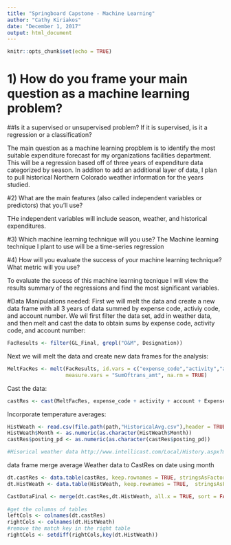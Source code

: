 ---
title: "Springboard Capstone - Machine Learning"
author: "Cathy Kiriakos"
date: "December 1, 2017"
output: html_document
---

```{r setup, include=FALSE}
knitr::opts_chunk$set(echo = TRUE)
```

# 1) How do you frame your main question as a machine learning problem? 
##Is it a supervised or unsupervised problem? If it is supervised, is it a regression or a classification?

The main question as a machine learning propblem is to identify the most suitable expenditure forecast for my organizations facilities department.  This will be a regression based off of three years of expenditure data categorized by season.  In additon to add an additional layer of data, I plan to pull historical Northern Colorado weather information for the years studied. 

#2) What are the main features (also called independent variables or predictors) that you'll use?

THe independent variables will include season, weather, and historical expenditures. 

#3) Which machine learning technique will you use? 
The Machine learning technique I plant to use will be a time-series regression

#4) How will you evaluate the success of your machine learning technique? What metric will you use?

To evaluate the sucess of this machine learning tecnique I will view the results summary of the regressions and find the most significant variables.

#Data Manipulations needed: 
First we will melt the data and create a new data frame with all 3 years of data summed by expense code, activiy code, and account number.  We wil first filter the data set, add in weather data, and then melt and cast the data to obtain sums by expense code, activity code, and account number:
```{r,subset_data}
FacResults <- filter(GL_Final, grepl("O&M", Designation))
```

Next we will melt the data and create new data frames for the analysis: 
```{r, melt}
MeltFacRes <- melt(FacResults, id.vars = c("expense_code","activity","account","Expense.Code.Description", "Activity.Description","Types", "Season","posting_pd", "posting_yr"),
                   measure.vars = "SumOftrans_amt", na.rm = TRUE)
```
Cast the data: 
```{r, cast}
castRes <- cast(MeltFacRes, expense_code + activity + account + Expense.Code.Description +  Activity.Description + Types +  Season + posting_pd +  posting_yr ~ variable, sum, margins = TRUE)

```
Incorporate temperature averages: 
```{r, load_temps, error=FALSE}
HistWeath <- read.csv(file.path(path,"HistoricalAvg.csv"),header = TRUE, stringsAsFactors = FALSE ) 
HistWeath$Month <- as.numeric(as.character(HistWeath$Month))
castRes$posting_pd <- as.numeric(as.character(castRes$posting_pd))

#Hisorical weather data http://www.intellicast.com/Local/History.aspx?month=12
```
data frame merge average Weather data to CastRes on date using month
```{r, join_temps}
dt.castRes <- data.table(castRes, keep.rownames = TRUE, stringsAsFactors = FALSE)
dt.HistWeath <- data.table(HistWeath, keep.rownames = TRUE,  stringsAsFactors = FALSE)

CastDataFinal <- merge(dt.castRes,dt.HistWeath, all.x = TRUE, sort = FALSE)
                       
#get the columns of tables 
leftCols <- colnames(dt.castRes)
rightCols <- colnames(dt.HistWeath)
#remove the match key in the right table
rightCols <- setdiff(rightCols,key(dt.HistWeath))
```



